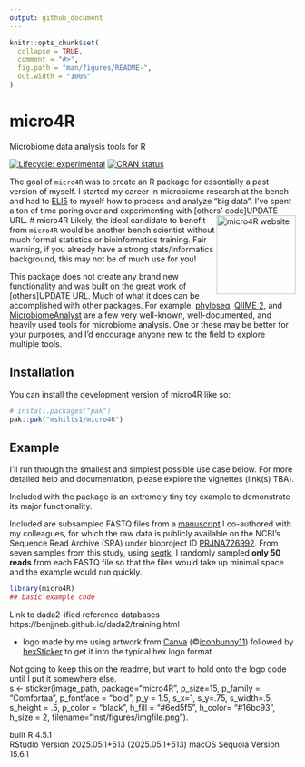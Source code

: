 ```yaml
---
output: github_document
---
```


<!-- README.md is generated from README.Rmd. Please edit that file -->

```r
knitr::opts_chunk$set(
  collapse = TRUE,
  comment = "#>",
  fig.path = "man/figures/README-",
  out.width = "100%"
)
```

# micro4R

Microbiome data analysis tools for R

<!-- badges: start -->
[![Lifecycle: experimental](https://img.shields.io/badge/lifecycle-experimental-orange.svg)](https://lifecycle.r-lib.org/articles/stages.html#experimental)
[![CRAN status](https://www.r-pkg.org/badges/version/micro4R)](https://CRAN.R-project.org/)
<!-- badges: end -->



The goal of `micro4R` was to create an R package for essentially a past version of myself. I started my career in microbiome research at the bench and had to [ELI5](https://media0.giphy.com/media/v1.Y2lkPTc5MGI3NjExY3hrYzg1a2I2eGtuNWIwYTRqNDMzNGE0cWlkNGE5OXB4ZHV1YXY4dCZlcD12MV9pbnRlcm5hbF9naWZfYnlfaWQmY3Q9Zw/WsNbxuFkLi3IuGI9NU/giphy.gif) to myself how to process and analyze "big data". I've spent a ton of time poring over and experimenting with [others' code]UPDATE URL. # micro4R <a href="https://mshilts1.github.io/micro4R/"><img src="man/figures/logo.png" align="right" height="139" alt="micro4R website" /></a> Likely, the ideal candidate to benefit from `micro4R` would be another bench scientist without much formal statistics or bioinformatics training. Fair warning, if you already have a strong stats/informatics background, this may not be of much use for you!        


This package does not create any brand new functionality and was built on the great work of [others]UPDATE URL. Much of what it does can be accomplished with other packages. For example, [phyloseq](https://bioconductor.org/packages/release/bioc/html/phyloseq.html), [QIIME 2](https://qiime2.org), and [MicrobiomeAnalyst](https://www.microbiomeanalyst.ca) are a few very well-known, well-documented, and heavily used tools for microbiome analysis. One or these may be better for your purposes, and I'd encourage anyone new to the field to explore multiple tools.    



## Installation

You can install the development version of micro4R like so:

``` r
# install.packages("pak")
pak::pak("mshilts1/micro4R")
```

## Example

I'll run through the smallest and simplest possible use case below. For more detailed help and documentation, please explore the vignettes (link(s) TBA).   

Included with the package is an extremely tiny toy example to demonstrate its major functionality. 

Included are subsampled FASTQ files from a [manuscript](https://pmc.ncbi.nlm.nih.gov/articles/PMC8819187/) I co-authored with my colleagues, for which the raw data is publicly available on the NCBI's Sequence Read Archive (SRA) under bioproject ID [PRJNA726992](https://www.ncbi.nlm.nih.gov/bioproject/PRJNA726992). From seven samples from this study, using [seqtk](https://github.com/lh3/seqtk), I randomly sampled **only 50 reads** from each FASTQ file so that the files  would take up minimal space and the example would run quickly.    


```r
library(micro4R)
## basic example code
```




Link to dada2-ified reference databases https://benjjneb.github.io/dada2/training.html 



* logo made by me using artwork from [Canva](https://www.canva.com/) (©[iconbunny11](https://www.canva.com/p/id/BAClqvm1MBE/)) followed by [hexSticker](https://github.com/GuangchuangYu/hexSticker) to get it into the typical hex logo format.

Not going to keep this on the readme, but want to hold onto the logo code until I put it somewhere else.    
s <- sticker(image_path, package="micro4R", p_size=15, p_family = "Comfortaa", p_fontface = "bold", p_y = 1.5, s_x=1, s_y=.75, s_width=.5, s_height = .5, p_color = "black", h_fill = "#6ed5f5", h_color= "#16bc93", h_size = 2, filename="inst/figures/imgfile.png").   


built R 4.5.1    
RStudio Version 2025.05.1+513 (2025.05.1+513)
macOS Sequoia Version 15.6.1 


